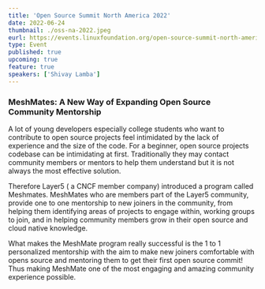 ```yaml
---
title: 'Open Source Summit North America 2022'
date: 2022-06-24
thumbnail: ./oss-na-2022.jpeg
eurl: https://events.linuxfoundation.org/open-source-summit-north-america/
type: Event
published: true
upcoming: true
feature: true
speakers: ['Shivay Lamba']
---
```



<h3>MeshMates: A New Way of Expanding Open Source Community Mentorship</h3>

A lot of young developers especially college students who want to contribute to open source projects feel intimidated by the lack of experience and the size of the code. For a beginner, open source projects codebase can be intimidating at first. Traditionally they may contact community members or mentors to help them understand but it is not always the most effective solution.

Therefore Layer5 ( a CNCF member company) introduced a program called <Link to="/community/meshmates">Meshmates</Link>. MeshMates who are members part of the Layer5 community, provide one to one mentorship to new joiners in the community, from helping them identifying areas of projects to engage within, working groups to join, and in helping community members grow in their open source and cloud native knowledge.

<p>
What makes the MeshMate program really successful is the 1 to 1 personalized mentorship with the aim to make new joiners comfortable with opens source and mentoring them to get their first open source commit! Thus making MeshMate one of the most engaging and amazing community experience possible.

</p>
